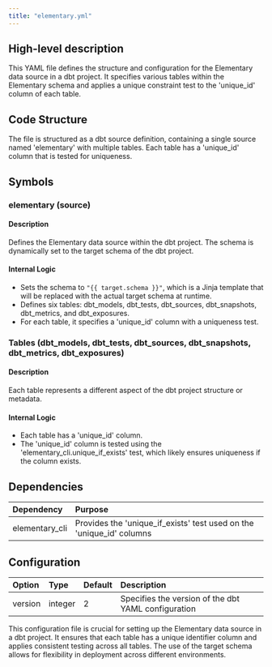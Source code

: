 ```yaml
---
title: "elementary.yml"
---
```


## High-level description
This YAML file defines the structure and configuration for the Elementary data source in a dbt project. It specifies various tables within the Elementary schema and applies a unique constraint test to the 'unique_id' column of each table.

## Code Structure
The file is structured as a dbt source definition, containing a single source named 'elementary' with multiple tables. Each table has a 'unique_id' column that is tested for uniqueness.

## Symbols

### elementary (source)
#### Description
Defines the Elementary data source within the dbt project. The schema is dynamically set to the target schema of the dbt project.

#### Internal Logic
- Sets the schema to `"{{ target.schema }}"`, which is a Jinja template that will be replaced with the actual target schema at runtime.
- Defines six tables: dbt_models, dbt_tests, dbt_sources, dbt_snapshots, dbt_metrics, and dbt_exposures.
- For each table, it specifies a 'unique_id' column with a uniqueness test.

### Tables (dbt_models, dbt_tests, dbt_sources, dbt_snapshots, dbt_metrics, dbt_exposures)
#### Description
Each table represents a different aspect of the dbt project structure or metadata.

#### Internal Logic
- Each table has a 'unique_id' column.
- The 'unique_id' column is tested using the 'elementary_cli.unique_if_exists' test, which likely ensures uniqueness if the column exists.

## Dependencies
| Dependency | Purpose |
|:-----------|:--------|
| elementary_cli | Provides the 'unique_if_exists' test used on the 'unique_id' columns |

## Configuration
| Option | Type | Default | Description |
|:-------|:-----|:--------|:------------|
| version | integer | 2 | Specifies the version of the dbt YAML configuration |

This configuration file is crucial for setting up the Elementary data source in a dbt project. It ensures that each table has a unique identifier column and applies consistent testing across all tables. The use of the target schema allows for flexibility in deployment across different environments.
